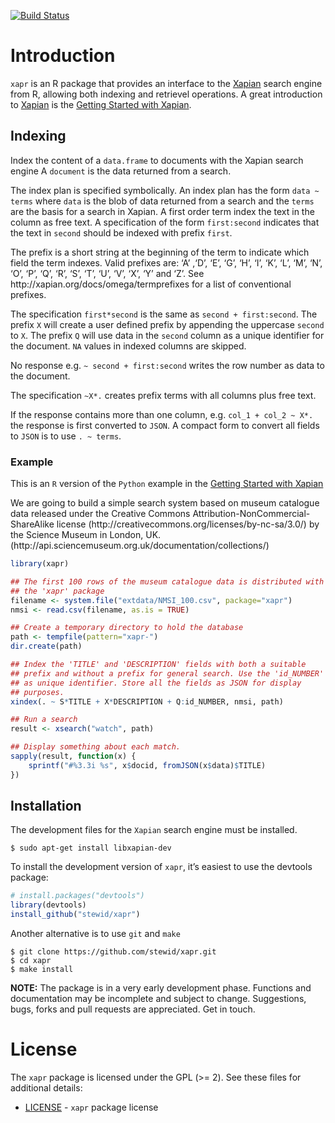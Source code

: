 [![Build Status](https://travis-ci.org/stewid/xapr.png)](https://travis-ci.org/stewid/xapr)

# Introduction

`xapr` is an R package that provides an interface to the
[Xapian](http://xapian.org/) search engine from R, allowing both
indexing and retrievel operations. A great introduction to
[Xapian](http://xapian.org/) is the
[Getting Started with Xapian](http://getting-started-with-xapian.readthedocs.org/en/latest/).

## Indexing

Index the content of a `data.frame` to documents with the Xapian
search engine A `document` is the data returned from a search.

The index plan is specified symbolically. An index plan has the form
`data ~ terms` where `data` is the blob of data returned from a search
and the `terms` are the basis for a search in Xapian. A first order
term index the text in the column as free text. A specification of the
form `first:second` indicates that the text in `second` should be
indexed with prefix `first`.

The prefix is a short string at the beginning of the term to indicate
which field the term indexes. Valid prefixes are: 'A' ,'D', 'E', 'G',
'H', 'I', 'K', 'L', 'M', 'N', 'O', 'P', 'Q', 'R', 'S', 'T', 'U', 'V',
'X', 'Y' and 'Z'. See http://xapian.org/docs/omega/termprefixes for a
list of conventional prefixes.

The specification `first*second` is the same as `second +
first:second`. The prefix `X` will create a user defined prefix by
appending the uppercase `second` to `X`. The prefix `Q` will use data
in the `second` column as a unique identifier for the document. `NA`
values in indexed columns are skipped.

No response e.g. `~ second + first:second` writes the row number as
data to the document.

The specification `~X*.` creates prefix terms with all columns plus
free text.

If the response contains more than one column, e.g. `col_1 + col_2 ~
X*.` the response is first converted to `JSON`. A compact form to
convert all fields to `JSON` is to use `. ~ terms`.

### Example

This is an `R` version of the `Python` example in the
[Getting Started with Xapian](http://getting-started-with-xapian.readthedocs.org/en/latest/practical_example/index.html)

We are going to build a simple search system based on museum catalogue
data released under the Creative Commons Attribution-NonCommercial-
ShareAlike license (http://creativecommons.org/licenses/by-nc-sa/3.0/)
by the Science Museum in London, UK.
(http://api.sciencemuseum.org.uk/documentation/collections/)

```r
library(xapr)

## The first 100 rows of the museum catalogue data is distributed with
## the 'xapr' package
filename <- system.file("extdata/NMSI_100.csv", package="xapr")
nmsi <- read.csv(filename, as.is = TRUE)

## Create a temporary directory to hold the database
path <- tempfile(pattern="xapr-")
dir.create(path)

## Index the 'TITLE' and 'DESCRIPTION' fields with both a suitable
## prefix and without a prefix for general search. Use the 'id_NUMBER'
## as unique identifier. Store all the fields as JSON for display
## purposes.
xindex(. ~ S*TITLE + X*DESCRIPTION + Q:id_NUMBER, nmsi, path)

## Run a search
result <- xsearch("watch", path)

## Display something about each match.
sapply(result, function(x) {
    sprintf("#%3.3i %s", x$docid, fromJSON(x$data)$TITLE)
})
```

## Installation

The development files for the `Xapian` search engine must be
installed.

```
$ sudo apt-get install libxapian-dev
```

To install the development version of `xapr`, it's easiest to use the
devtools package:

```r
# install.packages("devtools")
library(devtools)
install_github("stewid/xapr")
```

Another alternative is to use `git` and `make`

```
$ git clone https://github.com/stewid/xapr.git
$ cd xapr
$ make install
```

**NOTE:** The package is in a very early development phase. Functions
and documentation may be incomplete and subject to
change. Suggestions, bugs, forks and pull requests are
appreciated. Get in touch.

# License

The `xapr` package is licensed under the GPL (>= 2). See these files
for additional details:

- [LICENSE](LICENSE)     - `xapr` package license
